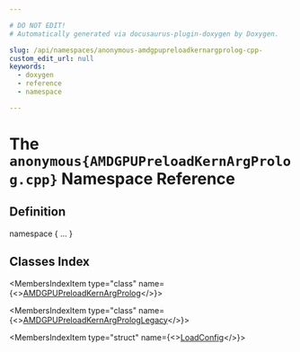 ```yaml
---

# DO NOT EDIT!
# Automatically generated via docusaurus-plugin-doxygen by Doxygen.

slug: /api/namespaces/anonymous-amdgpupreloadkernargprolog-cpp-
custom_edit_url: null
keywords:
  - doxygen
  - reference
  - namespace

---
```





# The `anonymous{AMDGPUPreloadKernArgProlog.cpp}` Namespace Reference

<DoxygenPage pluginConfig={pluginConfig}>



## Definition

<CodeBlock>namespace &#123; ... &#125;</CodeBlock>

## Classes Index

<MembersIndex>

<MembersIndexItem
  type="class"
  name={<><a href="/docs/api/classes/anonymous-namespace-amdgpupreloadkernargprolog-cpp-/amdgpupreloadkernargprolog">AMDGPUPreloadKernArgProlog</a></>}>
</MembersIndexItem>

<MembersIndexItem
  type="class"
  name={<><a href="/docs/api/classes/anonymous-namespace-amdgpupreloadkernargprolog-cpp-/amdgpupreloadkernargprologlegacy">AMDGPUPreloadKernArgPrologLegacy</a></>}>
</MembersIndexItem>

<MembersIndexItem
  type="struct"
  name={<><a href="/docs/api/structs/anonymous-namespace-amdgpupreloadkernargprolog-cpp-/loadconfig">LoadConfig</a></>}>
</MembersIndexItem>

</MembersIndex>


</DoxygenPage>

